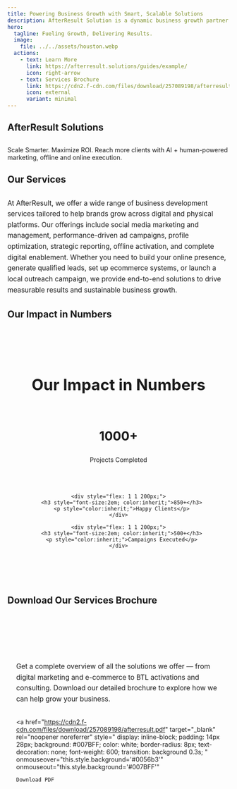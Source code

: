 ```yaml
---
title: Powering Business Growth with Smart, Scalable Solutions
description: AfterResult Solution is a dynamic business growth partner specializing in lead generation, digital marketing, and brand development. We help businesses—big or small—connect with their target audience through strategic online and offline marketing solutions designed to deliver measurable results. Our expertise spans from social media management and SEO to targeted campaigns that boost visibility, engagement, and conversions. At AfterResult Solution, we are committed to driving real impact for our clients by transforming prospects into loyal customers, helping brands grow sustainably in a competitive market.
hero:
  tagline: Fueling Growth, Delivering Results.
  image:
    file: ../../assets/houston.webp
  actions:
    - text: Learn More
      link: https://afterresult.solutions/guides/example/
      icon: right-arrow
    - text: Services Brochure
      link: https://cdn2.f-cdn.com/files/download/257089198/afterresult.pdf
      icon: external
      variant: minimal
---
```



## AfterResult Solutions

<section class="hero">
  <h1></h1>
  <p>Scale Smarter. Maximize ROI. Reach more clients with AI + human-powered marketing, offline and online execution.</p>
</section>


## Our Services

<section class="hero">
  <h1></h1>
  <p style="max-width: 800px; margin: 0 auto; font-size: 1.1em; line-height: 1.6; color: inherit;">
    At AfterResult, we offer a wide range of business development services tailored to help brands grow across digital and physical platforms. Our offerings include social media marketing and management, performance-driven ad campaigns, profile optimization, strategic reporting, offline activation, and complete digital enablement. Whether you need to build your online presence, generate qualified leads, set up ecommerce systems, or launch a local outreach campaign, we provide end-to-end solutions to drive measurable results and sustainable business growth.
  </p>
</section>

## Our Impact in Numbers
<section style="background:transparent; padding:60px 20px; text-align:center;">
  <h2 style="font-size:2.5em; margin-bottom:40px; color:;">
    Our Impact in Numbers
  </h2>

  <div style="
    display: flex;
    flex-wrap: wrap;
    justify-content: center;
    gap: 40px;
    max-width: 1000px;
    margin: 0 auto;
    text-align: center;
  ">
    <div style="flex: 1 1 200px;">
      <h3 style="font-size:2em; color:inherit;">1000+</h3>
      <p style="color:inherit;">Projects Completed</p>
    </div>

    <div style="flex: 1 1 200px;">
      <h3 style="font-size:2em; color:inherit;">850+</h3>
      <p style="color:inherit;">Happy Clients</p>
    </div>

    <div style="flex: 1 1 200px;">
      <h3 style="font-size:2em; color:inherit;">500+</h3>
      <p style="color:inherit;">Campaigns Executed</p>
    </div>

  </div>
</section>

## Download Our Services Brochure
<section style="padding: 60px 20px; text-align: ; background: transparent;">
  <h2 style="font-size: 2.5em; margin-bottom: 20px; color: inherit;">
  </h2>

  <p style="max-width: 700px; margin: 0 auto 30px; font-size: 1.1em; line-height: 1.6; color: inherit;">
    Get a complete overview of all the solutions we offer — from digital marketing and e-commerce to BTL activations and consulting. Download our detailed brochure to explore how we can help grow your business.
  </p>

  <a 
    href="https://cdn2.f-cdn.com/files/download/257089198/afterresult.pdf" 
    target="_blank" 
    rel="noopener noreferrer"
    style="
      display: inline-block;
      padding: 14px 28px;
      background: #007BFF;
      color: white;
      border-radius: 8px;
      text-decoration: none;
      font-weight: 600;
      transition: background 0.3s;
    "
    onmouseover="this.style.background='#0056b3'" 
    onmouseout="this.style.background='#007BFF'"
  >
    Download PDF
  </a>
</section>
